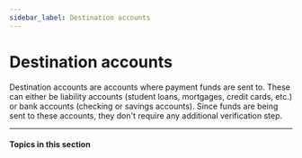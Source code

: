 ```yaml
---
sidebar_label: Destination accounts
---
```



# Destination accounts
Destination accounts are accounts where payment funds are sent to. These
can either be liability accounts (student loans, mortgages, credit cards, etc.)
or bank accounts (checking or savings accounts). Since funds are being sent
to these accounts, they don't require any additional verification step.

---

#### Topics in this section

<CardContainer>
  <SectionItemCard
    colSize={6}
    header="Create a destination account"
    href="/guides/destination-accounts/create-a-destination-account"
  />
  <SectionItemCard
    colSize={6}
    header="Liabilities"
    href="/guides/destination-accounts/liabilities"
  />
  <SectionItemCard
    colSize={6}
    header="Bank accounts"
    href="/guides/destination-accounts/bank-accounts"
  />
</CardContainer>
